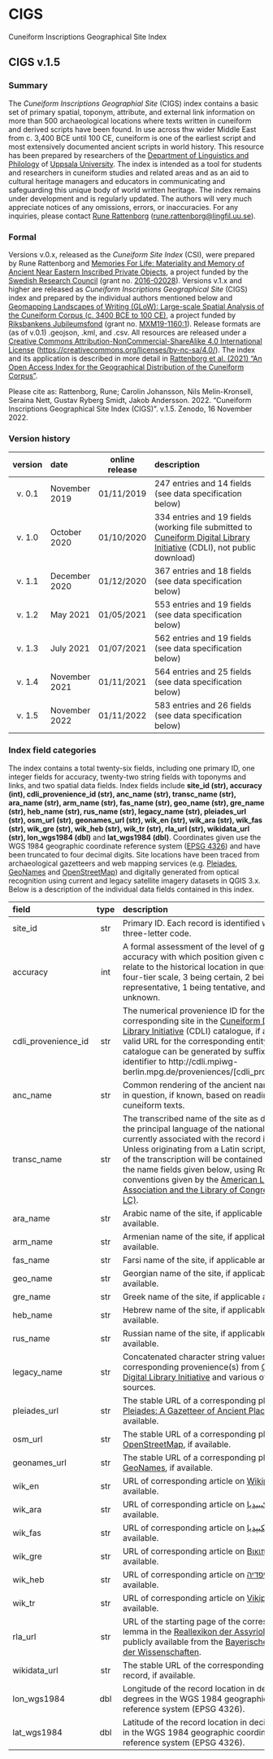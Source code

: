 # CIGS

Cuneiform Inscriptions Geographical Site Index

## CIGS v.1.5

### Summary 
The *Cuneiform Inscriptions Geographial Site* (CIGS) index contains a basic set of primary spatial, toponym, attribute, and external link information on more than 500 archaeological locations where texts written in cuneiform and derived scripts have been found. In use across thw wider Middle East from c. 3,400 BCE until 100 CE, cuneiform is one of the earliest script and most extensively documented ancient scripts in world history. This resource has been prepared by researchers of the [Department of Linguistics and Philology](lingfil.uu.se) of [Uppsala University](uu.se). The index is intended as a tool for students and researchers in cuneiform studies and related areas and as an aid to cultural heritage managers and educators in communicating and safeguarding this unique body of world written heritage. The index remains under development and is regularly updated. The authors will very much appreciate notices of any omissions, errors, or inaccuracies. For any inquiries, please contact [Rune Rattenborg](https://www.katalog.uu.se/profile/?id=N18-1120) ([rune.rattenborg@lingfil.uu.se](mailto:rune.rattenborg@lingfil.uu.se)).

### Formal
Versions v.0.x, released as the _Cuneiform Site Index_ (CSI), were prepared by Rune Rattenborg and [Memories For Life: Materiality and Memory of Ancient Near Eastern Inscribed Private Objects](https://www.lingfil.uu.se/research/assyriology/current-projects/), a project funded by the [Swedish Research Council](https://www.vr.se) (grant no. [2016-02028](https://www.vr.se/swecris#/project/2016-02028_VR)). Versions v.1.x and higher are released as _Cuneiform Inscriptions Geographical Site_ (CIGS) index and prepared by the individual authors mentioned below and [Geomapping Landscapes of Writing (GLoW): Large-scale Spatial Analysis of the Cuneiform Corpus (c. 3400 BCE to 100 CE)](https://www.lingfil.uu.se/research/assyriology/glow/), a project funded by [Riksbankens Jubileumsfond](https://rj.se) (grant no. [MXM19-1160:1](https://rj.se/en/grants/2019/geomapping-landscapes-of-writing-glow-large-scale-spatial-analysis-of-the-cuneiform-corpus-c.-3400-bce-to-100-ce)). Release formats are (as of v.0.1) .geojson, .kml, and .csv. All resources are released under a [Creative Commons Attribution-NonCommercial-ShareAlike 4.0 International License](https://creativecommons.org/licenses/by-nc-sa/4.0/) ([https://creativecommons.org/licenses/by-nc-sa/4.0/](https://creativecommons.org/licenses/by-nc-sa/4.0/)). The index and its application is described in more detail in [Rattenborg et al. (2021) “An Open Access Index for the Geographical Distribution of the Cuneiform Corpus”](https://cdli.mpiwg-berlin.mpg.de/articles/cdlj/2021-1). 

Please cite as: Rattenborg, Rune; Carolin Johansson, Nils Melin-Kronsell, Seraina Nett, Gustav Ryberg Smidt, Jakob Andersson. 2022. "Cuneiform Inscriptions Geographical Site Index (CIGS)". v.1.5. Zenodo, 16 November 2022. 

### Version history

version | date | online release | description
:---:|:-----|:---:|:--------------------
v. 0.1 | November 2019 | 01/11/2019|247 entries and 14 fields (see data specification below)
v. 1.0 | October 2020|01/10/2020 | 334 entries and 19 fields (working file submitted to [Cuneiform Digital Library Initiative](http://cdli.mpiwg-berlin.mpg.de) (CDLI), not public download)
v. 1.1 | December 2020 | 01/12/2020 | 367 entries and 18 fields (see data specification below)
v. 1.2 | May 2021 | 01/05/2021 | 553 entries and 19 fields (see data specification below)
v. 1.3 | July 2021 | 01/07/2021 | 562 entries and 19 fields (see data specification below)
v. 1.4 | November 2021 | 01/11/2021 | 564 entries and 25 fields (see data specification below)
v. 1.5 | November 2022 | 01/11/2022 | 583 entries and 26 fields (see data specification below)

### Index field categories
The index contains a total twenty-six fields, including one primary ID, one integer fields for accuracy, twenty-two string fields with toponyms and links, and two spatial data fields. Index fields include **site_id (str), accuracy (int), cdli_provenience_id (str), anc_name (str), transc_name (str), ara_name (str), arm_name (str), fas_name (str), geo_name (str), gre_name (str), heb_name (str), rus_name (str), legacy_name (str), pleiades_url (str), osm_url (str), geonames_url (str), wik_en (str), wik_ara (str), wik_fas (str), wik_gre (str), wik_heb (str), wik_tr (str), rla_url (str), wikidata_url (str), lon_wgs1984 (dbl)** and **lat_wgs1984 (dbl)**. Coordinates given use the WGS 1984 geographic coordinate reference system ([EPSG 4326](https://epsg.io/4326)) and have been truncated to four decimal digits. Site locations have been traced from archaeological gazetteers and web mapping services (e.g. [Pleiades](https://pleiades.stoa.org), [GeoNames](https://www.geonames.org) and [OpenStreetMap](https://www.openstreetmap.org)) and digitally generated from optical recognition using current and legacy satellite imagery datasets in QGIS 3.x. Below is a description of the individual data fields contained in this index.

field | type | description
:----|:----:|:--------------------------------
site_id | str | Primary ID. Each record is identified with a unique three-letter code.
accuracy | int | A formal assessment of the level of geographical accuracy with which position given can be said to relate to the historical location in question on a four-tier scale, 3 being certain, 2 being representative, 1 being tentative, and 0 being unknown. 
cdli_provenience_id | str | The numerical provenience ID for the corresponding site in the [Cuneiform Digital Library Initiative](http://cdli.mpiwg-berlin.mpg.de) (CDLI) catalogue, if available. A valid URL for the corresponding entity in the CDLI catalogue can be generated by suffixing this identifier to http://cdli.mpiwg-berlin.mpg.de/proveniences/[cdli_provenience_id]
anc_name | str | Common rendering of the ancient name of the site in question, if known, based on readings from cuneiform texts.
transc_name | str | The transcribed name of the site as drawn from the principal language of the national entity currently associated with the record in question. Unless originating from a Latin script, the source of the transcription will be contained in either of the name fields given below, using Romanization conventions given by the [American Library Association and the Library of Congress (ALA-LC)](https://www.loc.gov/catdir/cpso/roman.html).
ara_name | str | Arabic name of the site, if applicable and available.
arm_name| str | Armenian name of the site, if applicable and available.
fas_name | str | Farsi name of the site, if applicable and available. 
geo_name | str | Georgian name of the site, if applicable and available.
gre_name | str | Greek name of the site, if applicable and available. 
heb_name | str | Hebrew name of the site, if applicable and available. 
rus_name | str | Russian name of the site, if applicable and available.
legacy_name | str | Concatenated character string values for corresponding provenience(s) from [Cuneiform Digital Library Initiative](http://cdli.mpiwg-berlin.mpg.de) and various other data sources.
pleiades_url | str | The stable URL of a corresponding place record in [Pleiades: A Gazetteer of Ancient Places](https://pleiades.stoa.org), if available.
osm_url | str | The stable URL of a corresponding place record in [OpenStreetMap](https://www.openstreetmap.org), if available.
geonames_url | str | The stable URL of a corresponding place record in [GeoNames](https://www.geonames.org), if available.
wik_en | str | URL of corresponding article on [Wikipedia](https://en.wikipedia.org), if available.
wik_ara | str | URL of corresponding article on [ويكيبيديا](https://ar.wikipedia.org/), if available.
wik_fas | str | URL of corresponding article on [ويکیپديا](https://fa.wikipedia.org), if available.
wik_gre | str | URL of corresponding article on [Βικιπαίδεια](https://el.wikipedia.org/) if available.
wik_heb | str | URL of corresponding article on [ויקיפדיה](https://he.wikipedia.org/) if available.
wik_tr | str | URL of corresponding article on [Vikipedi](https://tr.wikipedia.org/) if available.
rla_url | str | URL of the starting page of the corresponding lemma in the [Reallexikon der Assyriologie](https://rla.badw.de/das-projekt.html) as publicly available from the [Bayerische Akademie der Wissenschaften](http://publikationen.badw.de/de/rla/).
wikidata_url | str | The stable URL of the corresponding [Wikidata](https://www.wikidata.org) record, if available.
lon_wgs1984 | dbl | Longitude of the record location in decimal degrees in the WGS 1984 geographic coordinate reference system (EPSG 4326).
lat_wgs1984 | dbl | Latitude of the record location in decimal degrees in the WGS 1984 geographic coordinate reference system (EPSG 4326).



